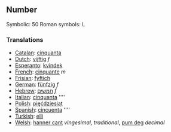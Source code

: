 ==Number==

Symbolic: 50
Roman symbols: L

===Translations===

*[[Catalan]]: [[cinquanta]]
*[[Dutch]]: [[vijftig]] ''f''
*[[Esperanto]]: [[kvindek]]
*[[French]]: [[cinquante]] ''m''
*[[Frisian]]: [[fyftich]]
*[[German]]: [[fünfzig]] ''f''
*[[Hebrew]]: [[חמשים]] ''f''
*[[Italian]]: [[cinquanta]] ''''
*[[Polish]]: [[pięćdziesiąt]]
*[[Spanish]]: [[cincuenta]] ''''
*[[Turkish]]: [[elli]]
*[[Welsh]]: [[hanner cant]] ''vingesimal, traditional'', [[pum deg]] ''decimal''